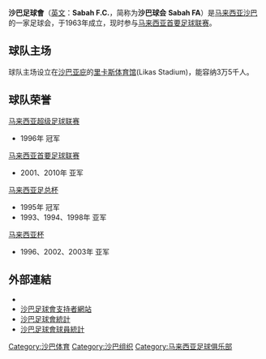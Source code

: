 {{expand|time=2015-06-04T11:08:25+00:00}}
{{unreferenced|time=2015-06-04T11:08:25+00:00}}
{{Infobox Football club
| clubname   = 沙巴<br /> Sabah F.C.
| image      = File:Sabah Football Club's Logo.png
| fullname   = Sabah Football Association
| nickname   = [[犀牛|犀牛]]
| founded    = 1963年
| ground     = [[里卡斯体育馆|里卡斯体育馆]]
| capacity   = 35,000
| chairman   = 慕萨阿曼
| manager    = [[迈克·穆尔维|迈克·穆尔维]]
| league     = [[馬來西亞足球超級聯賽|馬來西亞足球超級聯賽]]
| season     = 2021
| position   = 馬超，第 9 位
| website    = http://www.sabahfa.com/
| shirtsupplier = [[阿迪达斯|阿迪达斯]]
| shirtsponsors = [[Globaltec|Globaltec]] 

| pattern_ra1 =_shoulder_stripes_white_stripes
| pattern_b1 = _shoulder stripes white stripes
| pattern_la1 =_shoulder_stripes_white_stripes
| pattern_sh1 =_adidaswhite
| pattern_so1 =_color_3_stripes_white
| leftarm1    =FF1000
| body1       =FF0000
| rightarm1   =FF0000
| shorts1     =FF0000
| socks1      =FF0000
| pattern_la2 = _esl10h
| pattern_b2 = _esl10h
| pattern_ra2 = _esl10h
| pattern_sh2 = _Palmeiras_0910third
| pattern_so2 = _3_stripes_blue
| leftarm2 = ffffff
| body2 = ffffff
| rightarm2 = ffffff
| shorts2 = ffffff
| socks2 = ffffff
}} 

'''沙巴足球會'''（[[英文|英文]]：'''Sabah F.C. '''，简称为'''沙巴球会''' '''Sabah FA'''）是[[马来西亚|马来西亚]][[沙巴|沙巴]]的一家足球会，于1963年成立，现时参与[[马来西亚首要足球联赛|马来西亚首要足球联赛]]。

== 球队主场 ==
球队主场设立在[[沙巴|沙巴]][[亚庇|亚庇]]的[[里卡斯体育馆|里卡斯体育馆]](Likas Stadium)，能容纳3万5千人。

==球队荣誉==
[[马来西亚超级足球联赛|马来西亚超级足球联赛]]
*1996年  冠军

[[马来西亚首要足球联赛|马来西亚首要足球联赛]]
*2001、2010年  亚军

[[马来西亚足总杯|马来西亚足总杯]]
*1995年  冠军
*1993、1994、1998年  亚军

[[马来西亚杯|马来西亚杯]]
*1996、2002、2003年  亚军

== 外部連結 ==
* {{official|http://sabahfa.com/}}
* [http://www.sabahrhinos.com/ 沙巴足球會支持者網站] {{Wayback|url=http://www.sabahrhinos.com/ |date=20211106194624 }}
* [http://www.futbol24.com/team/Malaysia/Sabah-FA/ 沙巴足球會統計] {{Wayback|url=http://www.futbol24.com/team/Malaysia/Sabah-FA/ |date=20210831022839 }}
* [https://int.soccerway.com/teams/malaysia/sabah/squad/ 沙巴足球會球員統計] {{Wayback|url=https://int.soccerway.com/teams/malaysia/sabah/squad/ |date=20210831055026 }}

[[Category:沙巴体育|Category:沙巴体育]]
[[Category:沙巴组织|Category:沙巴组织]]
[[Category:马来西亚足球俱乐部|Category:马来西亚足球俱乐部]]